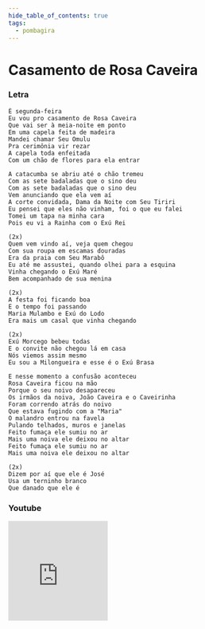 ```yaml
---
hide_table_of_contents: true
tags:
  - pombagira
---
```


# Casamento de Rosa Caveira

### Letra

```text
É segunda-feira
Eu vou pro casamento de Rosa Caveira
Que vai ser à meia-noite em ponto
Em uma capela feita de madeira
Mandei chamar Seu Omulu
Pra cerimônia vir rezar
A capela toda enfeitada
Com um chão de flores para ela entrar

A catacumba se abriu até o chão tremeu
Com as sete badaladas que o sino deu
Com as sete badaladas que o sino deu
Vem anunciando que ela vem aí
A corte convidada, Dama da Noite com Seu Tiriri
Eu pensei que eles não vinham, foi o que eu falei
Tomei um tapa na minha cara
Pois eu vi a Rainha com o Exú Rei

(2x)
Quem vem vindo aí, veja quem chegou
Com sua roupa em escamas douradas
Era da praia com Seu Marabô
Eu até me assustei, quando olhei para a esquina
Vinha chegando o Exú Maré
Bem acompanhado de sua menina

(2x)
A festa foi ficando boa
E o tempo foi passando
Maria Mulambo e Exú do Lodo
Era mais um casal que vinha chegando

(2x)
Exú Morcego bebeu todas
E o convite não chegou lá em casa
Nós viemos assim mesmo
Eu sou a Milongueira e esse é o Exú Brasa

E nesse momento a confusão aconteceu
Rosa Caveira ficou na mão
Porque o seu noivo desapareceu
Os irmãos da noiva, João Caveira e o Caveirinha
Foram correndo atrás do noivo
Que estava fugindo com a "Maria"
O malandro entrou na favela
Pulando telhados, muros e janelas
Feito fumaça ele sumiu no ar
Mais uma noiva ele deixou no altar
Feito fumaça ele sumiu no ar
Mais uma noiva ele deixou no altar

(2x)
Dizem por aí que ele é José
Usa um terninho branco
Que danado que ele é
```

### Youtube

<iframe
  width="200"
  height="200"
  src="https://www.youtube.com/embed/XEgvn7doUmI"
  title="YouTube video player"
  frameborder="0"
  allow="accelerometer; autoplay; clipboard-write; encrypted-media; gyroscope; picture-in-picture; web-share"
  referrerpolicy="strict-origin-when-cross-origin"
  allowfullscreen
></iframe>
